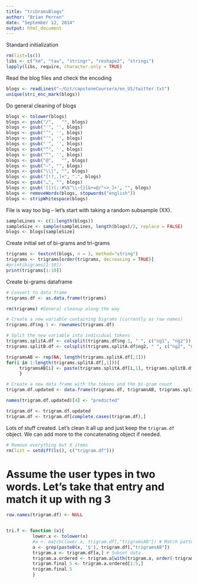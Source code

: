 ```yaml
---
title: "triGramsBlogs"
author: "Brian Perron"
date: "September 12, 2014"
output: html_document
---
```


Standard initialization


```r
rm(list=ls())
libs <- c("tm", "tau", "stringr", "reshape2", "stringi")
lapply(libs, require, character.only = TRUE)
```

Read the blog files and check the encoding
```r
blogs <- readLines("~/Git/capstoneCoursera/en_US/twitter.txt")
unique(stri_enc_mark(blogs))
```

Do general cleaning of blogs
```r
blogs <- tolower(blogs)
blogs <- gsub("/",   "", blogs)
blogs <- gsub("'", '', blogs)
blogs <- gsub("’", '', blogs)
blogs <- gsub("‘", '', blogs)
blogs <- gsub("′", '', blogs)
blogs <- gsub("”", '', blogs)
blogs <- gsub("“", '', blogs)
blogs <- gsub("@",   "", blogs)
blogs <- gsub("–", "", blogs)
blogs <- gsub("\\|", "", blogs)
blogs <- gsub("[!?,.]+", ".", blogs)
blogs <- gsub("…", "", blogs)
blogs <- gsub('[])(;:#%$^\\~{}[&+=@/"<>_]+', "", blogs)
blogs <- removeWords(blogs, stopwords("english"))
blogs <- stripWhitespace(blogs)
```

File is way too big -- let's start with taking a random subsample (XX).
```r
sampleLines <- c(1:length(blogs))
sampleSize <- sample(sampleLines, length(blogs)/2, replace = FALSE)
blogs <- blogs[sampleSize]
```


Create initial set of bi-grams and tri-grams
```r
trigrams <- textcnt(blogs, n = 3, method="string")
trigrams <- trigrams[order(trigrams, decreasing = TRUE)]
#print(bigrams[1:10])
print(trigrams[1:10])
```

Create bi-grams dataframe
```r
# Convert to data frame
trigrams.df <- as.data.frame(trigrams)

rm(trigrams) #General cleanup along the way

# Create a new variable containing bigrams (currently as row names)
trigrams.df$ng.1 <- rownames(trigrams.df)

# Split the new variable into individual tokens
trigrams.splitA.df <- colsplit(trigrams.df$ng.1, " ", c("ng1", "ng2"))
trigrams.splitB.df <- colsplit(trigrams.splitA.df$ng2, " ", c("ng2", "ng3"))

trigramsAB <- rep(NA, length(trigrams.splitA.df[,1])) 
for(i in 1:length(trigrams.splitA.df[,1])){
     trigramsAB[i] <- paste(trigrams.splitA.df[i,1], trigrams.splitB.df[i,1], sep = " ", collapse = " ")
     }

# Create a new data frame with the tokens and the bi-gram count
trigram.df.updated <- data.frame(trigrams.df, trigramsAB, trigrams.splitB.df$ng3)

names(trigram.df.updated)[4] <- "predicted" 

trigram.df <- trigram.df.updated
trigram.df <- trigram.df[complete.cases(trigram.df),]
```

Lots of stuff created.  Let's clean it all up and just keep the `trigram.df` object.  We can add more to the concatenating object if needed. 

```r
# Remove everything but X items
rm(list = setdiff(ls(), c("trigram.df")))
```

# Assume the user types in two words.  Let's take that entry and match it up with ng 3
```r
row.names(trigram.df) <- NULL 


tri.f <- function (x){
          lower.x <- tolower(x)
          #a <- match(lower.x, trigram.df[,"trigramsAB"]) # Match patterns - fix to exact word
          a <- grep(paste0(x, '$'), trigram.df[,"trigramsAB"]) 
          trigram.a <- trigram.df[a,] # Subset data
          trigram.a.ordered <- trigram.a[with(trigram.a, order(-trigrams)),]
          trigram.final.5 <- trigram.a.ordered[1:5,]
          trigram.final.5
          }
```


